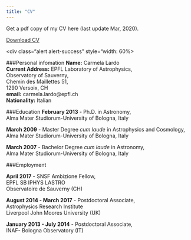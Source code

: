 ```yaml
---
title: "CV"
---
```


Get a pdf copy of my CV here (last update Mar, 2020).

<a href="cv_mar.pdf#" class="download" title="Download CV as PDF">Download CV</a>			






<div class="alert alert-success" style="width: 60%>


###Personal infomation
**Name:**	Carmela Lardo	<br/>
**Current Address:**	EPFL Laboratory of Astrophysics,<br/>
Observatory of Sauverny,<br/>
Chemin des Maillettes 51,<br/>
1290 Versoix, CH<br/>
**email:**	carmela.lardo@epfl.ch<br/>
**Nationality:**	Italian<br/>


###Education
**February 2013** -	Ph.D. in Astronomy,<br/>
Alma Mater Studiorum-University of Bologna, Italy<br/>

**March 2009** - Master Degree *cum laude* in Astrophysics and Cosmology,<br/>
Alma Mater Studiorum-University of Bologna, Italy<br/>

**March 2007** - Bachelor Degree *cum laude* in Astronomy,<br/>
Alma Mater Studiorum-University of Bologna, Italy<br/>


###Employment

**April 2017** - SNSF Ambizione Fellow,<br/>
EPFL SB IPHYS LASTRO<br/>
Observatoire de Sauverny (CH)<br/> 

**August 2014 - March 2017** -	Postdoctoral Associate,<br/>
Astrophysics Research Institute<br/> 
Liverpool John Moores University (UK)<br/>

**January 2013 - July 2014** - Postdoctoral Associate,<br/>
INAF- Bologna Observatory (IT)<br/>

</div>



